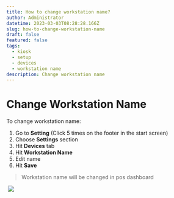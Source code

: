 ```yaml
---
title: How to change workstation name?
author: Administrator
datetime: 2023-03-03T08:28:28.166Z
slug: how-to-change-workstation-name
draft: false
featured: false
tags:
  - kiosk
  - setup
  - devices
  - workstation name
description: Change workstation name
---
```



# Change Workstation Name

To change workstation name:

1. Go to **Setting** (Click 5 times on the footer in the start screen)
2. Choose **Settings** section
3. Hit **Devices** tab
4. Hit **Workstation Name**
5. Edit name
6. Hit **Save**

<Blockquote type="warning">
  Workstation name will be changed in pos dashboard
</Blockquote>

<img src="/assets/setup-kiosk/4807b44d36a19ea558609c3d89a472e9.png" alt="" />

<img src="/assets/setup-kiosk/4b7066c8d56f2dccf2f5082390d31e53.png"/>

